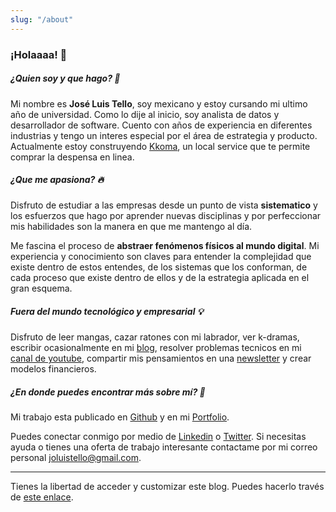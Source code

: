 ```yaml
---
slug: "/about"
---
```


### ¡Holaaaa! 👋 

##### ¿Quien soy y que hago? 🧐

Mi nombre es **José Luis Tello**, soy mexicano y estoy cursando mi ultimo año de universidad. Como lo dije al inicio, soy analista de datos y desarrollador de software. Cuento con años de experiencia en diferentes industrias y tengo un interes especial por el área de estrategia y producto. Actualmente estoy construyendo [Kkoma](https://github.com/joseluistello/Kkoma-Food), un local service que te permite comprar la despensa en linea.

##### ¿Que me apasiona? 🔥

Disfruto de estudiar a las empresas desde un punto de vista **sistematico** y los esfuerzos que hago por aprender nuevas disciplinas y por perfeccionar mis habilidades son la manera en que me mantengo al día. 

Me fascina el proceso de **abstraer fenómenos físicos al mundo digital**. Mi experiencia y conocimiento son claves para entender la complejidad que existe dentro de estos entendes, de los sistemas que los conforman, de cada proceso que existe dentro de ellos y de la estrategia aplicada en el gran esquema.  

##### Fuera del mundo tecnológico y empresarial 💡 

Disfruto de leer mangas, cazar ratones con mi labrador, ver k-dramas, escribir ocasionalmente en mi [blog](https://joseluistello.live/), resolver problemas tecnicos en mi [canal de youtube](https://www.youtube.com/channel/UCshLQ0sIzkzHlhnlZN8kiVw), compartir mis pensamientos en una [newsletter](https://simplificandola.substack.com/about?utm_source=menu-dropdown) y crear modelos financieros.

##### ¿En donde puedes encontrar más sobre mí? 👀

Mi trabajo esta publicado en [Github](https://github.com/joseluistello) y en mi [Portfolio](https://joseluistello.github.io/).

Puedes conectar conmigo por medio de [Linkedin](https://www.linkedin.com/in/joseluistello/) o [Twitter](https://twitter.com/jotaele_tello). Si necesitas ayuda o tienes una oferta de trabajo interesante contactame por mi correo personal joluistello@gmail.com.

---

Tienes la libertad de acceder y customizar este blog. Puedes hacerlo través de [este enlace](https://github.com/joseluistello/Blog).



